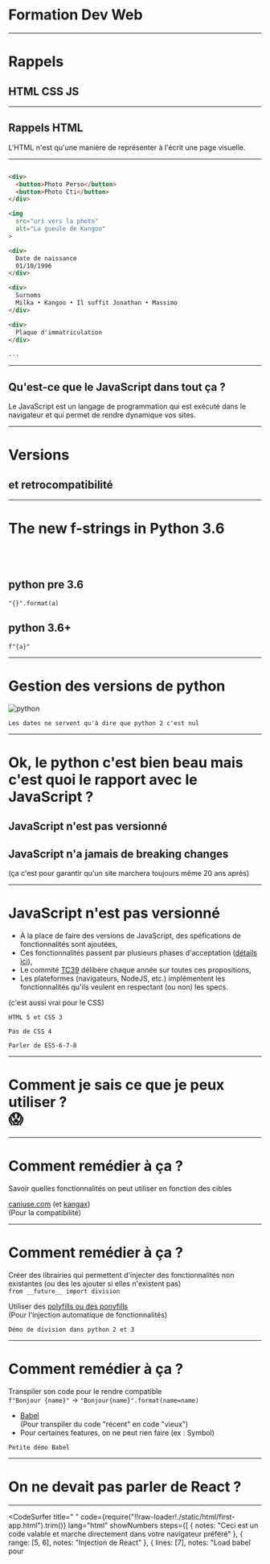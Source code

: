 



# Formation Dev Web

---

# Rappels

## HTML CSS JS

---

<LinkCS />


## Rappels HTML

L'HTML n'est qu'une manière de représenter à l'écrit une page visuelle.

---

<LinkCS step={false} />


```HTML

<div>
  <button>Photo Perso</button>
  <button>Photo Cti</button>
</div>

<img
  src="uri vers la photo"
  alt="La gueule de Kangoo"
>

<div>
  Date de naissance
  01/10/1996
</div>

<div>
  Surnoms
  Milka • Kangoo • Il suffit Jonathan • Massimo
</div>

<div>
  Plaque d'immatriculation
</div>

...
```

---


## Qu'est-ce que le JavaScript dans tout ça ?

<Appear>
  <div>
    <p style={{ fontSize: theme.fontSizes[2] }}>
      Le JavaScript est un langage de programmation qui est exécuté dans le navigateur et qui permet de rendre dynamique
      vos sites.
    </p>
  </div>
  <Chrono />
</Appear>

---

# Versions

## et retrocompatibilité

---

# The new f-strings in Python 3.6

<br />
<br />

## python pre 3.6

`"{}".format(a)`

## python 3.6+

`f"{a}"`

---

# Gestion des versions de python

![python](./static/images/python-2-3.png)

```notes
Les dates ne servent qu'à dire que python 2 c'est nul
```

---

# Ok, le python c'est bien beau mais c'est quoi le rapport avec le JavaScript ?

<Appear>
  <div>
    <h2 style={{ fontSize: theme.fontSizes[3], margin: "2em" }}>JavaScript n'est pas versionné</h2>
  </div>
  <div>
    <h2 style={{ fontSize: theme.fontSizes[3] }}>JavaScript n'a jamais de breaking changes</h2>
    <span>(ça c'est pour garantir qu'un site marchera toujours même 20 ans après)</span>
  </div>
</Appear>

---

# JavaScript n'est pas versionné

- À la place de faire des versions de JavaScript, des spéfications de fonctionnalités sont ajoutées,
- Ces fonctionnalités passent par plusieurs phases d'acceptation ([détails ici](https://tc39.github.io/process-document/)),
- Le commité [TC39](https://github.com/tc39/proposals) délibère chaque année sur toutes ces propositions,
- Les plateformes (navigateurs, NodeJS, etc.) implémentent les fonctionnalités qu'ils veulent en respectant (ou non) les specs.

(c'est aussi vrai pour le CSS)

```notes
HTML 5 et CSS 3

Pas de CSS 4

Parler de ES5-6-7-8
```

---

<div>
  <h1 style={{ fontSize: "10em" }}>
    <span style={{ fontSize: "2rem", lineHeight: "2rem" }}>Comment je sais ce que je peux utiliser ?</span>
    <br />
    😱
  </h1>
</div>

---

# Comment remédier à ça ?

Savoir quelles fonctionnalités on peut utiliser en fonction des cibles

[caniuse.com](https://caniuse.com/) (et [kangax](http://kangax.github.io/)) <br/>
(Pour la compatibilité)

---

# Comment remédier à ça ?

Créer des librairies qui permettent d'injecter des fonctionnalités non existantes (ou des les ajouter si elles n'existent pas) <br/>
`from __future__ import division`

Utiliser des [polyfills ou des ponyfills](https://kikobeats.com/polyfill-ponyfill-and-prollyfill/) <br/>
(Pour l'injection automatique de fonctionnalités)

```notes
Démo de division dans python 2 et 3
```

---

# Comment remédier à ça ?

Transpiler son code pour le rendre compatible <br/>
`f"Bonjour {name}"` -> `"Bonjour{name}".format(name=name)`

- [Babel](https://babeljs.io/) <br/>
  (Pour transpiler du code "récent" en code "vieux")
- Pour certaines features, on ne peut rien faire (ex : Symbol)

```notes
Petite démo Babel
```

---

# On ne devait pas parler de React ?

---

<CodeSurfer
  title=" "
  code={require("!!raw-loader!./static/html/first-app.html").trim()}
  lang="html"
  showNumbers
  steps={[
    { notes: "Ceci est un code valable et marche directement dans votre navigateur préféré" },
    { range: [5, 6], notes: "Injection de React" },
    { lines: [7], notes: "Load babel pour <script type='text/babel'>" },
    { lines: [10, 38], notes: "Balise qui sera écrasée lorsque React sera loadé" },
    { lines: [12, 39], notes: "Block de code transpilé par Babel puis exécuté par le navigateur" },
    { lines: [20], range: [13, 16], notes: "On définit un composant React" },
    { range: [26, 33], notes: "La méthode render correspond à ce que le composant va afficher" },
    {
      tokens: { 29: [5, 6, 7, 8, 9, 10, 11, 12, 13, 14, 15, 16, 17] },
      range: [22, 24],
      notes: "Lorsqu'on vient changer le contenu de l'input, la fonction handleChange est appelée"
    },
    {
      ranges: [[22, 24], [17, 19]],
      notes: "lorsque setState est appelé, this.state (initialisé au constructor) est modifié"
    },
    {
      tokens: { 29: [18, 19, 20, 21, 22, 23, 24, 25, 26, 27] },
      lines: [26, 30],
      notes: "La méthode render est appelée de nouveau et la valeur du state est injecté dans l'HTML"
    }
  ]}
/>

---

# Résultat

<iframe
  style={{ border: "none" }}
  src={`data:text/html;charset=utf-8,${require("!!raw-loader!./static/html/first-app.html")}`}
/>

---

# Comment définir un composant React

Avec une classe

```jsx
class MyComponent extends React.Component {
  render() {
    return <div>Ceci est le minimum requis pour créer un composant</div>;
  }
}
```

Avec une fonction

```jsx
function MyComponent(props) {
  return <div>Ceci est le minimum requis pour créer un composant</div>;
}
```

Avec une fonction fléchée

```jsx
const MyComponent = props => <div>Ceci est le minimum requis pour créer un composant</div>;
```

---

## Depuis React 16.8, il n'y a plus aucune différence en terme de possibilités entre un composant classe et un composant fonction.

[Équivalence entre hooks and lifecycle](https://twitter.com/prchdk/status/1056960391543062528?s=09)

---

<CodeSurfer
  title="Okay, on va dire que je te suis. Mais c'est quoi ces < > dans ton render ?"
  code={require("!!raw-loader!./static/html/first-app.html")
    .split("\n")
    .filter((_, i) => i >= 25 && i < 33)
    .join("\n")}
/>

---

# JSX

Ce n'est pas de l'html, c'est du JSX

```jsx
const App = (
  <Element prop1={value1} props2={value2}>
    <Child1 />
    <Child2 />
  </Element>
);
```

Sucre syntaxique pour (converti par Babel) :

```jsx
const App = React.createElement(
  Element,
  { prop1: value1, props2: value2 },
  React.createElement(Child1, null),
  React.createElement(Child2, null)
);
```

Notes : il faut que React soit importé pour que le composant fonctionne car Babel réécrit votre fichier avec `React.createElement`

---

# Règles éléments React

Tout élément a une racine unique, si jamais vous voulez afficher plusieurs éléments JSX sans parent, utilisez `<React.Fragment>`

Don't

```jsx
const App = (
  <h1>title</h1>
  <h2>sub title</h2>
);
```

Do

```jsx
const App = (
  <React.Fragment>
    <h1>title</h1>
    <h2>sub title</h2>
  </React.Fragment>
);
```

---

# Règles éléments React

On utilise `{espression js}` pour injecter du code JS

Vous pouvez injecter des variables :

```jsx
const name = "World";

const App = <label>{name}</label>;
```

Ou n'importe quelle expression valide en JS :

```jsx
const condition = Math.random() > 0.5;

const App = <p style={{ visibility: condition ? "visible" : "hidden" }}>You {condition ? "can" : "can't"} see me</p>;
```

---

# Règles éléments React

Si vous voulez afficher une liste d'éléments JSX, il faut que vous leur donniez un attribut `key` qui permet de les traquer

```jsx
const characters = [
  {
    id: 0,
    name: "Tintin"
  },
  {
    id: 1,
    name: "Capitaine Haddock"
  },
  {
    id: 2,
    name: "Professeur Tournesol"
  },
  {
    id: 3,
    name: "Dupont"
  },
  {
    id: 4,
    name: "Dupond"
  }
];

const listOfCharacters = characters.map(character => <li key={character.id}>{character.name}</li>);

const App = <ul>{listOfCharacters}</ul>;
```

---

# Règles éléments React

- Si un composant retourne `null`, il n'affichera rien
- Les props et state d'un composant se doivent d'être pures (c.à.d non modifié)
- React fait la différence entre un élément HTML et un élément React grâce à la casse :

```jsx
const Li = ({ children, title }) => (
  <li className="list" title={title}>
    {children}
  </li>
);

// Jamais appelé
const ul = ({ children }) => <ul class="list-warpper">{children}</ul>;

const App = () => (
  <div>
    {/* div HTML */}
    <ul>
      {/* ul HTML */}
      <Li title="a">A</Li> {/* Li défini au dessus */}
      <Li title="b">B</Li>
    </ul>
  </div>
);
```

---

# Classes

---

<CodeSurfer
  title="Il est possible de de rajouter des méthodes qui vont être exécutées à des moments différents"
  code={require("!raw-loader!./static/js/SimpleComponent.js")
    .split("\n")
    .filter((_, i) => i > 1 && i <= 33)
    .join("\n")}
  steps={[
    {},
    { range: [2, 8], notes: "constructor est appelée lorsque le composant est crée" },
    { range: [22, 31], notes: "Puis render est appelée pour créer ce qui va être affiché" },
    {
      range: [10, 12],
      notes: "componentDidMount est appelée une fois que le composant a été monté dans le DOM (avec le visuel chargé)"
    },
    {
      range: [22, 31],
      notes: "render est ré-appelé à chaque fois que le composant doit subir un update"
    },
    {
      range: [14, 16],
      notes: "et après chaque update puis chaque mise-à-jour du DOM, componentDidUpdate est appelée"
    },
    {
      range: [18, 20],
      notes:
        "Losque composant va être retiré du DOM complètement, componentWillUnmount est appelé (utile pour supprimer des listeners)"
    }
  ]}
  showNumbers
/>

---


# Différentes méthodes disponibles

[Documentation complète](https://reactjs.org/docs/react-component.html)

<div style={{ display: "flex", flexDirection: "row" }}>
  <LifeCycle style={{ maxHeight: "80vh", height: "100%", flex: 2 }} />
  <div style={{ flex: 1, marginTop: "5em", fontSize: theme.fontSizes[2] }}>
    <p>
      Toutes les méthodes avec <b>UNSAFE</b> ne devraient plus être utilisées car vont être supprimées avec React 17.
    </p>
    <br />
    <p>
      Toutes les méthodes avec <b>STATIC</b> sont des méthodes de classe et pas d'instance.
    </p>
  </div>
</div>

---

# Hooks

---

<CodeSurfer
  title="Il est possible de de rajouter des méthodes qui vont être exécutées à des moments différents"
  code={require("!raw-loader!./static/js/SimpleHook.js")
    .split("\n")
    .filter((_, i) => i > 1 && i <= 24)
    .join("\n")}
  steps={[
    { note: "Tout le corps de la fonction sauf ce qui est dans useEffect va être appelé" },
    {
      ranges: [[4, 5], [9, 9]],
      notes: "ce premier useEffect est appelé (équivalent à did mount)"
    },
    {
      range: [11, 13],
      notes: "puis ce deuxième useEffect est appelé (aussi un did mount)"
    },
    {
      notes: "et après chaque update toute la fonction sauf ce qui est dans useEffect va être reappelée"
    },
    {
      range: [11, 13],
      notes: "puis le deuxième useEffect est appelé (équivelent did update)"
    },
    {
      range: [6, 8],
      notes: "enfin, le callback du premier useEffect est appelé (équivalent will unmount)"
    }
  ]}
  showNumbers
/>

---

# Difference hooks vs component

[Documentation complète](https://reactjs.org/docs/hooks-overview.html)

Règles des hooks :

- L'ordre d'appel des hooks ont une importance
- Ne pas définir un hook dans un if
- Tous les hooks doivent commencés par "use" (même les hooks customs)

Bénéfices des hooks :

- À la place d'avoir un state "global" par composant, il faut définir un `useState` par variable de state
- useEffect permet d'avoir un contrôle plus précis du cycle de vie du composant en incluant au sein d'une même fonction les équivalents de `componentDidMount`, `componentDidUpdate`, `componentWillUnmount`, `shouldComponentUpdate` et `componentWillUpdate`
- Meilleure ségmentation de la logique pour les events listeners

Défaults :

- Nouvelle logique => développeurs moins habitués => moins lisible
- Donne facilement du code moins lisible

---

<CodeSurfer
  title="Passer des paramètres à des composants"
  code={require("!raw-loader!./static/js/Logic.js").trim()}
  showNumbers
/>
